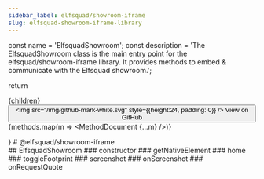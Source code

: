 ```yaml
---
sidebar_label: elfsquad/showroom-iframe
slug: elfsquad-showroom-iframe-library
---
```




  const name = 'ElfsquadShowroom';
  const description = 'The ElfsquadShowroom class is the main entry point for the elfsquad/showroom-iframe library. It provides methods to embed & communicate with the Elfsquad showroom.';

  return <div class="space-y-32">
    <div class="flex justify-between items-center">
      {children}
      <Link to="https://github.com/elfsquad/showroom-iframe">
        <button class="bg-gray-700 text-white px-4 py-2 rounded-md flex items-center gap-2 mt-[-18px]">
          <img src="/img/github-mark-white.svg" style={{height:24, padding: 0}} />
          View on GitHub
        </button>
      </Link>
    </div>
    <MethodCategory name={name} description={description} />
    {methods.map(m => <MethodDocument {...m} />)}
  </div>
}

<Content>
  # @elfsquad/showroom-iframe
</Content>

<div class="hidden">
  ## ElfsquadShowroom
  ### constructor
  ### getNativeElement
  ### home
  ### toggleFootprint
  ### screenshot
  ### onScreenshot
  ### onRequestQuote
  

</div>


